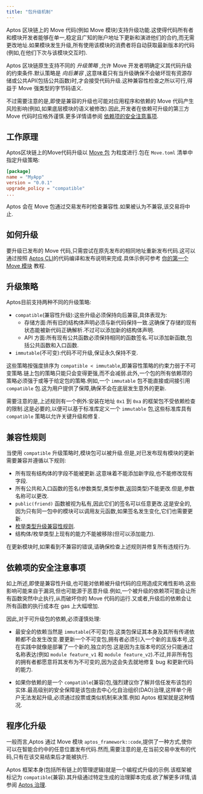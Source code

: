 ```yaml
---
title: "包升级机制"
---
```



Aptos 区块链上的 Move 代码(例如 Move 模块)支持升级功能.这使得代码所有者和模块开发者能够在单一,稳定且广知的账户地址下更新和演进他们的合约,而无需更改地址.如果模块发生升级,所有使用该模块的消费者将自动获取最新版本的代码(例如,在他们下次与该模块交互时).

Aptos 区块链原生支持不同的 _升级策略_ ,允许 Move 开发者明确定义其代码升级的约束条件.默认策略是 _向后兼容_ ,这意味着只有当升级确保不会破坏现有资源存储或公共API(包括公共函数)时,才会接受代码升级.这种兼容性检查之所以可行,得益于 Move 强类型的字节码语义.

不过需要注意的是,即使是兼容的升级也可能对应用程序和依赖的 Move 代码产生风险影响(例如,如果底层模块的语义被修改).因此,开发者在依赖可升级的第三方 Move 代码时应格外谨慎.更多详情请参阅 [依赖项的安全注意事项](#依赖项的安全注意事项).

## 工作原理

Aptos区块链上的Move代码升级以 [Move 包](/zh/build/smart-contracts/book/packages) 为粒度进行.包在 `Move.toml` 清单中指定升级策略:

```toml
[package]
name = "MyApp"
version = "0.0.1"
upgrade_policy = "compatible"
...
```

<Aside type="note">
  Aptos 会在 Move 包通过交易发布时检查兼容性.如果被认为不兼容,该交易将中止.
</Aside>

## 如何升级

要升级已发布的 Move 代码,只需尝试在原先发布的相同地址重新发布代码.这可以通过按照 [Aptos CLI](/zh/build/cli/working-with-move-contracts)的代码编译和发布说明来完成.具体示例可参考 [你的第一个 Move 模块](/zh/build/guides/first-move-module) 教程.

## 升级策略

Aptos目前支持两种不同的升级策略:

- `compatible`(兼容性升级):这些升级必须保持向后兼容,具体表现为:
  - 存储方面:所有旧的结构体声明必须与新代码保持一致.这确保了存储的现有状态能被新代码正确解析.不过可以添加新的结构体声明.
  - API 方面:所有现有公共函数必须保持相同的函数签名.可以添加新函数,包括公共函数和入口函数.
- `immutable`(不可变):代码不可升级,保证永久保持不变.

这些策略按强度排序为 `compatible < immutable`,即兼容性策略的约束力弱于不可变策略.链上包的策略只能只会变得更强,而不会减弱.此外,一个包的所有依赖项的策略必须强于或等于给定包的策略.例如,一个 `immutable` 包不能直接或间接引用 `compatible` 包.这为用户提供了保障,确保不会在底层发生意外的更新.

需要注意的是,上述规则有一个例外:安装在地址 `0x1` 到 `0xa` 的框架包不受依赖检查的限制.这是必要的,以便可以基于标准库定义一个 `immutable` 包,这些标准库具有 `compatible` 策略以允许关键升级和修复.

## 兼容性规则

当使用 `compatible` 升级策略时,模块包可以被升级.但是,对已发布现有模块的更新需要兼容并遵循以下规则:

- 所有现有结构体的字段不能被更新.这意味着不能添加新字段,也不能修改现有字段.
- 所有公共和入口函数的签名(参数类型,类型参数,返回类型)不能更改.但是,参数名称可以更改.
- `public(friend)` 函数被视为私有,因此它们的签名可以任意更改.这是安全的,因为只有同一包中的模块可以调用友元函数,如果签名发生变化,它们也需要更新.
- [枚举类型升级兼容性规则](/zh/build/smart-contracts/book/enums.mdx#枚举类型升级兼容性).
- 结构体/枚举类型上现有的能力不能被移除(但可以添加能力).

在更新模块时,如果看到不兼容的错误,请确保检查上述规则并修复所有违规行为.

## 依赖项的安全注意事项

如上所述,即使是兼容性升级,也可能对依赖被升级代码的应用造成灾难性影响.这些影响可能来自于漏洞,但也可能源于恶意升级.例如,一个被升级的依赖项可能会让所有函数突然中止执行,从而破坏你的 Move 代码的运行.又或者,升级后的依赖会让所有函数的执行成本在 gas 上大幅增加.

因此,对于可升级包的依赖,必须谨慎处理:

- 最安全的依赖当然是 `immutable`(不可变)包.这类包保证其本身及其所有传递依赖都不会发生改变.要更新一个不可变包,拥有者必须引入一个新的主版本号,这在实践中就像是部署了一个新的,独立的包.这是因为主版本号的区分只能通过名称表达(例如 `module feature_v1` 和 `module feature_v2`).不过,并非所有包的拥有者都愿意将其发布为不可变的,因为这会失去就地修复 bug 和更新代码的能力.

- 如果你依赖的是一个 `compatible`(兼容)包,强烈建议你了解并信任发布该包的实体.最高级别的安全保障是该包由去中心化自治组织(DAO)治理,这样单个用户无法发起升级,必须通过投票或类似机制来决策.例如 Aptos 框架就是这种情况.

## 程序化升级

一般而言,Aptos 通过 Move 模块 `aptos_framework::code`,提供了一种方式,使你可以在智能合约中的任意位置发布代码.然而,需要注意的是,在当前交易中发布的代码,只有在该交易结束后才能被执行.

Aptos 框架本身(包括所有链上的管理逻辑)就是一个编程式升级的示例.该框架被标记为 `compatible`(兼容).其升级通过特定生成的治理脚本完成.欲了解更多详情,请参阅 [Aptos 治理](/zh/network/blockchain/governance).
